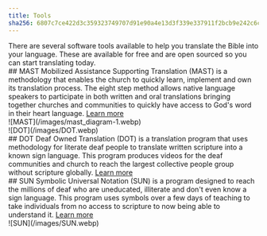 ```yaml
---
title: Tools
sha256: 6807c7ce422d3c359323749707d91e90a4e13d3f339e337911f2bcb9e242c6cb
---
```



<div class="">
There are several software tools available to help you translate the Bible into your language. These are available for free and are open sourced so you can start translating today.



<div class="md:flex">
<div class="w-2/3">
## MAST
Mobilized Assistance Supporting Translation (MAST) is a methodology that enables the church to quickly learn, implement and own its translation process.  The eight step method allows native language speakers to participate in both written and oral translations bringing together churches and communities to quickly have access to God's word in their heart language.
<a href="processes/mast" class="px-6 py-1 bg-#81A83E block w-max text-white decoration-none font-700 rounded text-lg mt-4">Learn more</a>
</div>
![MAST](/images/mast_diagram-1.webp)
</div>


<div class="md:flex">
![DOT](/images/DOT.webp)
<div class="w-2/3">
## DOT
Deaf Owned Translation (DOT) is a translation program that uses methodology for literate deaf people to translate written scripture into a known sign language.   This program produces videos for the deaf communities and church to reach the largest collective people group without scripture globally.
<a href="processes/mast" class="px-6 py-1 bg-#81A83E block w-max text-white decoration-none font-700 rounded text-lg mt-4">Learn more</a>
</div>

</div>


<div class="md:flex">
<div class="w-2/3">
## SUN
Symbolic Universal Notation (SUN) is a program designed to reach the millions of deaf who are uneducated, illiterate and don't even know a sign language.  This program uses symbols over a few days of teaching to take individuals from no access to scripture to now being able to understand it.
<a href="processes/mast" class="px-6 py-1 bg-#81A83E block w-max text-white decoration-none font-700 rounded text-lg mt-4">Learn more</a>
</div>
![SUN](/images/SUN.webp)
</div>


</div>

